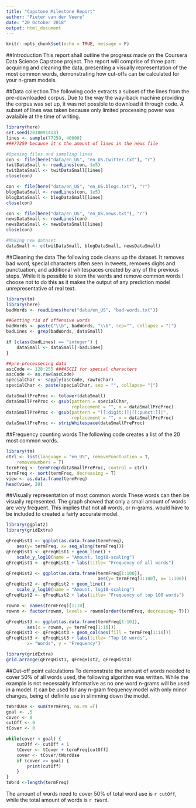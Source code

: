```yaml
---
title: "Capstone Milestone Report"
author: "Pieter van der Veere"
date: "20 October 2018"
output: html_document
---
```


```r
knitr::opts_chunk$set(echo = TRUE, message = F)
```

##Introduction
This report shall outline the progress made on the Coursera Data Science Capstone
project. The report will comprise of three part: acquiring and cleaning the data, 
presenting a visually representation of the most common words, demonstrating how 
cut-offs can be calculated for your n-gram models.

##Data collection
The following code extracts a subset of the lines from the pre-downloaded corpus.
Due to the way the way-back machine providing the corpus was set up, it was not
possible to download it through code. A subset of lines was taken because only
limited processing power was avalaible at the time of writing.

```r
library(here)
set.seed(2018091413)
lines <- sample(77259, 40000)
###77259 because it's the amount of lines in the news file

#Opening files and sampling lines
con <- file(here("data/en_US", "en_US.twitter.txt"), "r")
twitDataSmall <- readLines(con, 1e5)
twitDataSmall <- twitDataSmall[lines]
close(con)

con <- file(here("data/en_US", "en_US.blogs.txt"), "r")
blogDataSmall <- readLines(con, 1e5)
blogDataSmall <- blogDataSmall[lines]
close(con)

con <- file(here("data/en_US", "en_US.news.txt"), "r")
newsDataSmall <- readLines(con)
newsDataSmall <- newsDataSmall[lines]
close(con)

#Making new dataset
dataSmall <- c(twitDataSmall, blogDataSmall, newsDataSmall)
```

##Cleaning the data
The following code cleans up the dataset. It removes bad word, special characters
often seen in tweets, removes digits and punctuation, and additional whitespaces
created by any of the previous steps.
While it is possible to stem the words and remove common words I choose not to
do this as it makes the output of any prediction model unrepresentative of 
real text.

```r
library(tm)
library(here)
badWords <- readLines(here("data/en_US", "bad-words.txt"))

##Getting rid of offensive words
badWords <- paste("\\b", badWords, "\\b", sep="", collapse = "|")
badLines <- grep(badWords, dataSmall)

if (class(badLines) == "integer") {
    dataSmall <- dataSmall[-badLines]
}

##pre-processecing data
ascCode <- 128:255 ###ASCII for special characters
ascCode <- as.raw(ascCode)
specialChar <- sapply(ascCode, rawToChar)
specialChar <- paste(specialChar, sep = "", collapse= "|")

dataSmallPreProc <- tolower(dataSmall)
dataSmallPreProc <- gsub(pattern = specialChar, 
                         replacement = "", x = dataSmallPreProc)
dataSmallPreProc <- gsub(pattern = "[[:digit:]]|[[:punct:]]|", 
                         replacement = "", x = dataSmallPreProc)
dataSmallPreProc <- stripWhitespace(dataSmallPreProc)
```

##Frequency counting words
The following code creates a list of the 20 most common words.

```r
library(tm)
ctrl <- list(language = "en_US", removePunctuation = T, 
    removeNumbers = T)
termFreq <- termFreq(dataSmallPreProc, control = ctrl)
termFreq <- sort(termFreq, decreasing = T)
view <- as.data.frame(termFreq)
head(view, 20)
```

##Visually representation of most common words
These words can then be visually represented. The graph showed that only a
small amount of words are very frequent. This implies that not all words, or
n-grams, would have to be included to created a fairly accurate model.

```r
library(ggplot2)
library(gridExtra)

qFreqHist1 <- ggplot(as.data.frame(termFreq), 
    aes(y= termFreq, x= seq_along(termFreq)))
qFreqHist1 <- qFreqHist1 + geom_line() +
    scale_y_log10(name = "Amount, log10-scaling")
qFreqHist1 <- qFreqHist1 + labs(title= "Frequency of all words")

qFreqHist2 <- ggplot(as.data.frame(termFreq[1:100]), 
                                   aes(y= termFreq[1:100], x= 1:100))
qFreqHist2 <- qFreqHist2 + geom_line() +
    scale_y_log10(name = "Amount, log10-scaling")
qFreqHist2 <- qFreqHist2 + labs(title= "Frequency of top 100 words")

rownm <- names(termFreq)[1:10]
rownm <- factor(rownm, levels = rownm[order(termFreq, decreasing= T)])

qFreqHist3 <- ggplot(as.data.frame(termFreq[1:10]), 
        aes(x = rownm, y= termFreq[1:10]))
qFreqHist3 <- qFreqHist3 + geom_col(aes(fill = termFreq[1:10]))
qFreqHist3 <- qFreqHist3 + labs(title= "Top 10 words", 
        x= "Words", y = "Frequency")

library(gridExtra)
grid.arrange(qFreqHist1, qFreqHist2, qFreqHist3)
```


##Cut-off point calculations
To demonstrate the amount of words needed to cover 50% of all words used, the
following algorithm was written. While the example is not necessairly informative
as no one word n-grams will be used in a model. It can be used for any n-gram frequency model
with only minor changes, being of definite use in slimming down the model.

```r
tWordUse <- sum(termFreq, na.rm =T)
goal <- .5
cover <- 0
cutOff <- 0
tCover <- 0

while(cover < goal) {
    cutOff <- cutOff + 1
    tCover <- tCover + termFreq[cutOff]
    cover <- tCover/tWordUse
    if (cover >= goal) {
        print(cutOff)
    }
} 
tWord <-length(termFreq)
```
The amount of words need to cover 50% of total word use is `r cutOff`, while the
total amount of words is `r tWord`.
